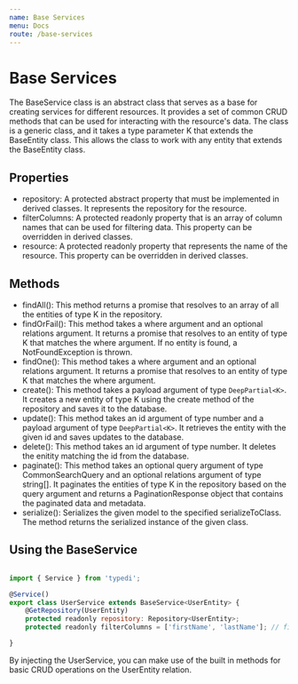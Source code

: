 ```yaml
---
name: Base Services
menu: Docs
route: /base-services
---
```


# Base Services

The BaseService class is an abstract class that serves as a base for creating services for different resources. It provides a set of common CRUD methods that can be used for interacting with the resource's data. The class is a generic class, and it takes a type parameter K that extends the BaseEntity class. This allows the class to work with any entity that extends the BaseEntity class.

## Properties

-   repository: A protected abstract property that must be implemented in derived classes. It represents the repository for the resource.
-   filterColumns: A protected readonly property that is an array of column names that can be used for filtering data. This property can be overridden in derived classes.
-   resource: A protected readonly property that represents the name of the resource. This property can be overridden in derived classes.

## Methods

-   findAll(): This method returns a promise that resolves to an array of all the entities of type K in the repository.
-   findOrFail(): This method takes a where argument and an optional relations argument. It returns a promise that resolves to an entity of type K that matches the where argument. If no entity is found, a NotFoundException is thrown.
-   findOne(): This method takes a where argument and an optional relations argument. It returns a promise that resolves to an entity of type K that matches the where argument.
-   create(): This method takes a payload argument of type `DeepPartial<K>`. It creates a new entity of type K using the create method of the repository and saves it to the database.
-   update(): This method takes an id argument of type number and a payload argument of type `DeepPartial<K>`. It retrieves the entity with the given id and saves updates to the database.
-   delete(): This method takes an id argument of type number. It deletes the enitity matching the id from the database.
-   paginate(): This method takes an optional query argument of type CommonSearchQuery and an optional relations argument of type string[]. It paginates the entities of type K in the repository based on the query argument and returns a PaginationResponse object that contains the paginated data and metadata.
-   serialize(): Serializes the given model to the specified serializeToClass. The method returns the serialized instance of the given class.

## Using the BaseService

```javascript

import { Service } from 'typedi';

@Service()
export class UserService extends BaseService<UserEntity> {
    @GetRepository(UserEntity)
    protected readonly repository: Repository<UserEntity>;
    protected readonly filterColumns = ['firstName', 'lastName']; // filters are applied on firstName and lastName columns

}

```

By injecting the UserService, you can make use of the built in methods for basic CRUD operations on the UserEntity relation.
